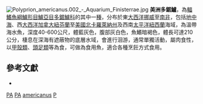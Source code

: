 {{Speciesbox
| taxon = Polyprion americanus
| status = DD
| status_system = IUCN3.1
| image = Polyprion americanus.png
| binomial_authority = [[Bloch_&_Schneider|Bloch & Schneider]], 1801
| synonyms = *'' Amphiprion americanus'', Bloch & Schneider, 1801
}}

[[File:Polyprion_americanus.002_-_Aquarium_Finisterrae.jpg|thumb]]
'''美洲多鋸鱸'''，為[[輻鰭魚綱|輻鰭魚綱]][[鱸形目|鱸形目]][[鱸亞目|鱸亞目]][[多鋸鱸科|多鋸鱸科]]的其中一[[種|種]]，分布於東[[大西洋|大西洋]][[挪威|挪威]]至[[南非|南非]]，包括[[地中海|地中海]]、西[[大西洋|大西洋]][[加拿大|加拿大]][[紐芬蘭|紐芬蘭]]至[[美國|美國]][[北卡羅萊納州|北卡羅萊納州]]及西南[[太平洋|太平洋]][[紐西蘭|紐西蘭]]海域，為溫帶海水魚，深度40-600公尺，體藍灰色，腹部灰白色，魚鰭暗褐色，體長可達210公分，棲息在深海有遮蔽物的底層水域，會進行洄游，通常單獨活動，屬肉食性，以[[甲殼類|甲殼類]]、[[頭足類|頭足類]]等為食，可做為食用魚，適合各種烹飪方式食用。

==參考文獻 ==
*{{FishBase_species|genus=Polyprion|species=americanus|year=2016|month=9}}

{{鱸形目小作品}}
{{Taxonbar}}
[[Category:IUCN红色名录数据缺乏物种|PA]]
[[Category:食用魚|PA]]
[[Category:多鋸鱸屬|americanus]]
[[Category:1801年描述的魚類|P]]